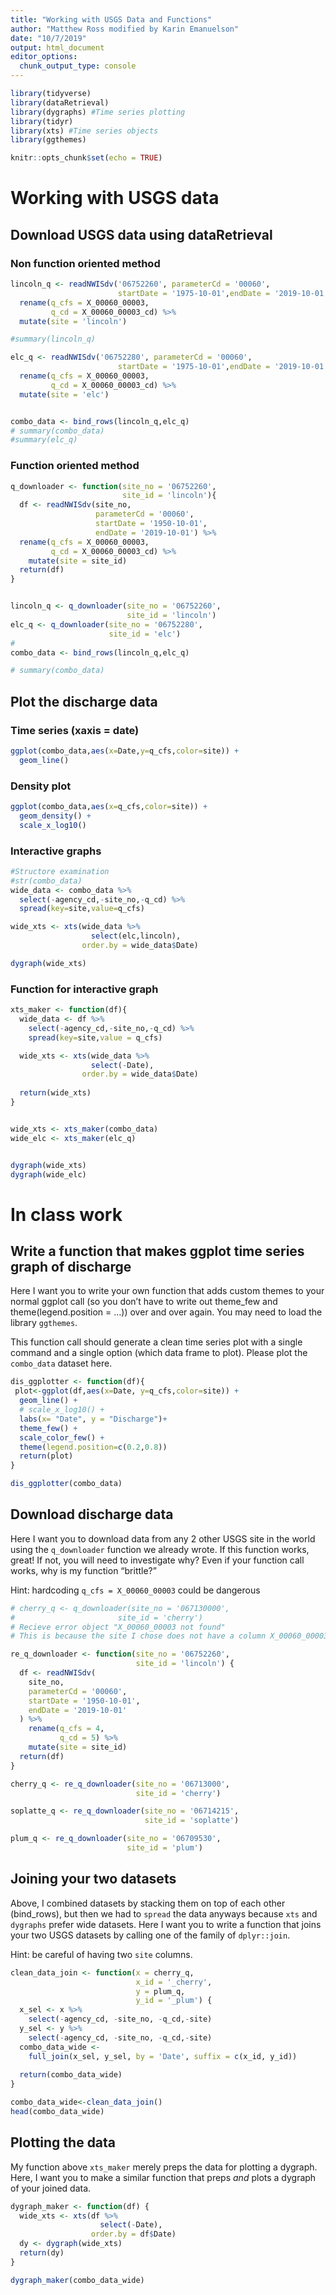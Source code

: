 ```yaml
---
title: "Working with USGS Data and Functions"
author: "Matthew Ross modified by Karin Emanuelson"
date: "10/7/2019"
output: html_document
editor_options: 
  chunk_output_type: console
---
```


```r
library(tidyverse)
library(dataRetrieval)
library(dygraphs) #Time series plotting
library(tidyr) 
library(xts) #Time series objects
library(ggthemes)

knitr::opts_chunk$set(echo = TRUE)
```

# Working with USGS data

## Download USGS data using dataRetrieval


### Non function oriented method

```r
lincoln_q <- readNWISdv('06752260', parameterCd = '00060',
                        startDate = '1975-10-01',endDate = '2019-10-01') %>%
  rename(q_cfs = X_00060_00003,
         q_cd = X_00060_00003_cd) %>%
  mutate(site = 'lincoln')

#summary(lincoln_q)

elc_q <- readNWISdv('06752280', parameterCd = '00060',
                        startDate = '1975-10-01',endDate = '2019-10-01') %>%
  rename(q_cfs = X_00060_00003,
         q_cd = X_00060_00003_cd) %>%
  mutate(site = 'elc')


combo_data <- bind_rows(lincoln_q,elc_q)
# summary(combo_data)
#summary(elc_q)
```


### Function oriented method


```r

q_downloader <- function(site_no = '06752260',
                         site_id = 'lincoln'){
  df <- readNWISdv(site_no, 
                   parameterCd = '00060',
                   startDate = '1950-10-01',
                   endDate = '2019-10-01') %>%
  rename(q_cfs = X_00060_00003,
         q_cd = X_00060_00003_cd) %>%
    mutate(site = site_id)
  return(df)
}


lincoln_q <- q_downloader(site_no = '06752260',
                          site_id = 'lincoln')
elc_q <- q_downloader(site_no = '06752280',
                      site_id = 'elc')
#
combo_data <- bind_rows(lincoln_q,elc_q)

# summary(combo_data)
```


## Plot the discharge data

### Time series (xaxis = date)

```r

ggplot(combo_data,aes(x=Date,y=q_cfs,color=site)) + 
  geom_line() 


```

### Density plot 

```r
ggplot(combo_data,aes(x=q_cfs,color=site)) +
  geom_density() +
  scale_x_log10()

```


### Interactive graphs 

```r
#Structore examination
#str(combo_data)
wide_data <- combo_data %>%
  select(-agency_cd,-site_no,-q_cd) %>%
  spread(key=site,value=q_cfs)

wide_xts <- xts(wide_data %>%
                  select(elc,lincoln),
                order.by = wide_data$Date)

dygraph(wide_xts)
```


### Function for interactive graph

```r

xts_maker <- function(df){
  wide_data <- df %>%
    select(-agency_cd,-site_no,-q_cd) %>%
    spread(key=site,value = q_cfs)

  wide_xts <- xts(wide_data %>%
                  select(-Date),
                order.by = wide_data$Date)
  
  return(wide_xts)
}


wide_xts <- xts_maker(combo_data)
wide_elc <- xts_maker(elc_q)


dygraph(wide_xts)
dygraph(wide_elc)
```


# In class work

## Write a function that makes ggplot time series graph of discharge

Here I want you to write your own function that adds custom 
themes to your normal ggplot call (so you don't have to write
out theme_few and theme(legend.position = ...)) over and over again. You may need to load the library `ggthemes`. 

This function call should generate a clean time series plot 
with a single command and a single option (which data frame to 
plot). Please plot the `combo_data` dataset here.


```r
dis_ggplotter <- function(df){
 plot<-ggplot(df,aes(x=Date, y=q_cfs,color=site)) +
  geom_line() +
  # scale_x_log10() +
  labs(x= "Date", y = "Discharge")+
  theme_few() + 
  scale_color_few() +
  theme(legend.position=c(0.2,0.8))
  return(plot)
}

dis_ggplotter(combo_data)

```


## Download discharge data

Here I want you to download data from any 2 other USGS site in the world using the `q_downloader` function we already wrote. If this 
function works, great! If not, you will need to investigate why? 
Even if your function call works, why is my function "brittle?"

Hint: hardcoding `q_cfs = X_00060_00003` could be dangerous

```r
# cherry_q <- q_downloader(site_no = '067130000',
#                       site_id = 'cherry')
# Recieve error object "X_00060_00003 not found"
# This is because the site I chose does not have a column X_00060_00003 in the data set instead it is named 210948_00060

re_q_downloader <- function(site_no = '06752260',
                            site_id = 'lincoln') {
  df <- readNWISdv(
    site_no,
    parameterCd = '00060',
    startDate = '1950-10-01',
    endDate = '2019-10-01'
  ) %>%
    rename(q_cfs = 4,
           q_cd = 5) %>%
    mutate(site = site_id)
  return(df)
}

cherry_q <- re_q_downloader(site_no = '06713000',
                            site_id = 'cherry')

soplatte_q <- re_q_downloader(site_no = '06714215',
                              site_id = 'soplatte')

plum_q <- re_q_downloader(site_no = '06709530',
                          site_id = 'plum')
```


## Joining your two datasets

Above, I combined datasets by stacking them on top of each other 
(bind_rows), but then we had to `spread` the data anyways because
`xts` and `dygraphs` prefer wide datasets. Here I want you 
to write a function that joins your two USGS datasets by calling one of the family of `dplyr::join`. 

Hint: be careful of having two `site` columns. 

```r
clean_data_join <- function(x = cherry_q,
                            x_id = '_cherry',
                            y = plum_q,
                            y_id = '_plum') {
  x_sel <- x %>%
    select(-agency_cd, -site_no, -q_cd,-site)
  y_sel <- y %>%
    select(-agency_cd, -site_no, -q_cd,-site)
  combo_data_wide <-
    full_join(x_sel, y_sel, by = 'Date', suffix = c(x_id, y_id))
  
  return(combo_data_wide)
}

combo_data_wide<-clean_data_join()
head(combo_data_wide)

```


## Plotting the data

My function above `xts_maker` merely preps the data for plotting 
a dygraph. Here, I want you to make a similar function that preps *and* plots a dygraph of your joined data. 


```r
dygraph_maker <- function(df) {
  wide_xts <- xts(df %>%
                    select(-Date),
                  order.by = df$Date)
  dy <- dygraph(wide_xts)
  return(dy)
}

dygraph_maker(combo_data_wide)
```


